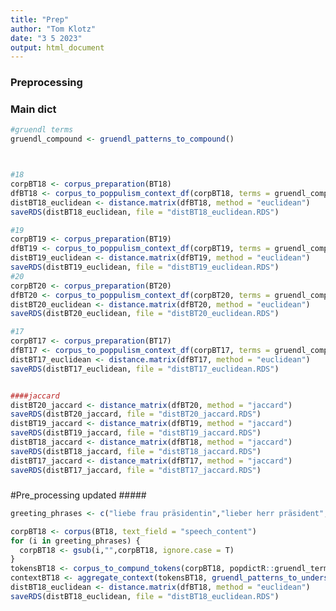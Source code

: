 ---
title: "Prep"
author: "Tom Klotz"
date: "3 5 2023"
output: html_document
---
 
### Preprocessing
 
### Main dict

```{r}
#gruendl terms
gruendl_compound <- gruendl_patterns_to_compound()



#18
corpBT18 <- corpus_preparation(BT18)
dfBT18 <- corpus_to_poppulism_context_df(corpBT18, terms = gruendl_compound)
distBT18_euclidean <- distance.matrix(dfBT18, method = "euclidean")
saveRDS(distBT18_euclidean, file = "distBT18_euclidean.RDS")

#19
corpBT19 <- corpus_preparation(BT19)
dfBT19 <- corpus_to_poppulism_context_df(corpBT19, terms = gruendl_compound)
distBT19_euclidean <- distance.matrix(dfBT19, method = "euclidean")
saveRDS(distBT19_euclidean, file = "distBT19_euclidean.RDS")
#20
corpBT20 <- corpus_preparation(BT20)
dfBT20 <- corpus_to_poppulism_context_df(corpBT20, terms = gruendl_compound)
distBT20_euclidean <- distance.matrix(dfBT20, method = "euclidean")
saveRDS(distBT20_euclidean, file = "distBT20_euclidean.RDS")

#17
corpBT17 <- corpus_preparation(BT17)
dfBT17 <- corpus_to_poppulism_context_df(corpBT17, terms = gruendl_compound)
distBT17_euclidean <- distance.matrix(dfBT17, method = "euclidean")
saveRDS(distBT17_euclidean, file = "distBT17_euclidean.RDS")


####jaccard
distBT20_jaccard <- distance_matrix(dfBT20, method = "jaccard")
saveRDS(distBT20_jaccard, file = "distBT20_jaccard.RDS")
distBT19_jaccard <- distance_matrix(dfBT19, method = "jaccard")
saveRDS(distBT19_jaccard, file = "distBT19_jaccard.RDS")
distBT18_jaccard <- distance_matrix(dfBT18, method = "jaccard")
saveRDS(distBT18_jaccard, file = "distBT18_jaccard.RDS")
distBT17_jaccard <- distance_matrix(dfBT17, method = "jaccard")
saveRDS(distBT17_jaccard, file = "distBT17_jaccard.RDS")
```

#####
#Pre_processing updated
#####


```{r}
greeting_phrases <- c("liebe frau präsidentin","lieber herr präsident","herr präsident","frau präsidentin","sehr geehrter","sehr geehrte","liebe kolleginnen und kollegen","meine sehr verehrten damen und herren","verehrte kolleginnen und kollegen","geehrte kolleginnen und kollegen","herr parlamentspräsident","frau parlamentspräsidentin","herr minister","frau ministerin","herr staatssekretär","frau staatssekretärin","herr alterspräsident","frau altpräsidentin","meine damen und herren","liebe neue kolleginnen und kollegen")
```

```{r}
corpBT18 <- corpus(BT18, text_field = "speech_content")
for (i in greeting_phrases) {
  corpBT18 <- gsub(i,"",corpBT18, ignore.case = T)
}
tokensBT18 <- corpus_to_compund_tokens(corpBT18, popdictR::gruendl_terms)
contextBT18 <- aggregate_context(tokensBT18, gruendl_patterns_to_underscore())
distBT18_euclidean <- distance.matrix(dfBT18, method = "euclidean")
saveRDS(distBT18_euclidean, file = "distBT18_euclidean.RDS")

```


